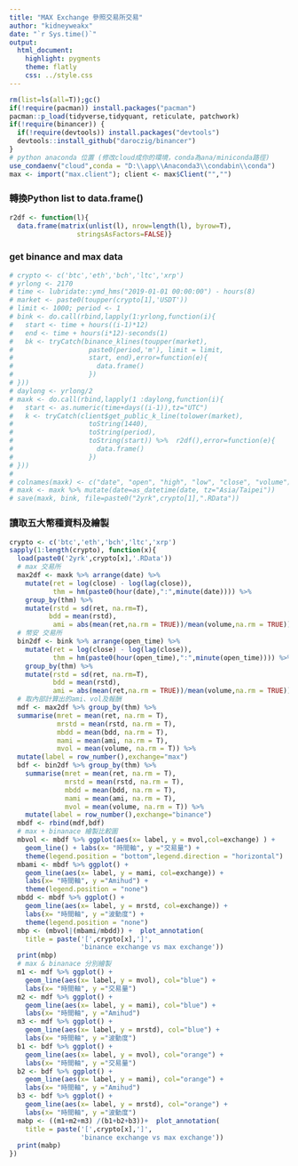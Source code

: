 ```yaml
---
title: "MAX Exchange 參照交易所交易"
author: "kidneyweakx"
date: "`r Sys.time()`"
output:
  html_document:
    highlight: pygments
    theme: flatly
    css: ../style.css
---
```

```r
rm(list=ls(all=T));gc()
if(!require(pacman)) install.packages("pacman")
pacman::p_load(tidyverse,tidyquant, reticulate, patchwork)
if(!require(binancer)) {
  if(!require(devtools)) install.packages("devtools")
  devtools::install_github("daroczig/binancer")
}
# python anaconda 位置 (修改cloud成你的環境，conda為ana/miniconda路徑)
use_condaenv("cloud",conda = "D:\\app\\Anaconda3\\condabin\\conda") 
max <- import("max.client"); client <- max$Client("","")
```
### 轉換Python list to data.frame()
```r
r2df <- function(l){
  data.frame(matrix(unlist(l), nrow=length(l), byrow=T),
                 stringsAsFactors=FALSE)}
```

### get binance and max data
```r
# crypto <- c('btc','eth','bch','ltc','xrp')
# yrlong <- 2170
# time <- lubridate::ymd_hms("2019-01-01 00:00:00") - hours(8)
# market <- paste0(toupper(crypto[1],'USDT'))
# limit <- 1000; period <- 1
# bink <- do.call(rbind,lapply(1:yrlong,function(i){
#   start <- time + hours((i-1)*12)
#   end <- time + hours(i*12)-seconds(1)
#   bk <- tryCatch(binance_klines(toupper(market), 
#                   paste0(period,'m'), limit = limit, 
#                   start, end),error=function(e){
#                     data.frame()
#                   })
# }))
# daylong <- yrlong/2
# maxk <- do.call(rbind,lapply(1 :daylong,function(i){
#   start <- as.numeric(time+days((i-1)),tz="UTC")
#   k <- tryCatch(client$get_public_k_line(tolower(market),
#                   toString(1440),
#                   toString(period),
#                   toString(start)) %>%  r2df(),error=function(e){
#                     data.frame()
#                   })
# }))
# 
# colnames(maxk) <- c("date", "open", "high", "low", "close", "volume")
# maxk <- maxk %>% mutate(date=as_datetime(date, tz="Asia/Taipei"))
# save(maxk, bink, file=paste0("2yrk",crypto[1],".RData"))
```

### 讀取五大幣種資料及繪製
```r
crypto <- c('btc','eth','bch','ltc','xrp')
sapply(1:length(crypto), function(x){
  load(paste0('2yrk',crypto[x],'.RData'))
  # max 交易所
  max2df <- maxk %>% arrange(date) %>% 
    mutate(ret = log(close) - log(lag(close)),
           thm = hm(paste0(hour(date),":",minute(date)))) %>% 
    group_by(thm) %>% 
    mutate(rstd = sd(ret, na.rm=T),
          bdd = mean(rstd),
           ami = abs(mean(ret,na.rm = TRUE))/mean(volume,na.rm = TRUE))
  # 幣安 交易所
  bin2df <- bink %>% arrange(open_time) %>% 
    mutate(ret = log(close) - log(lag(close)),
           thm = hm(paste0(hour(open_time),":",minute(open_time)))) %>% 
    group_by(thm) %>% 
    mutate(rstd = sd(ret, na.rm=T),
           bdd = mean(rstd),
           ami = abs(mean(ret,na.rm = TRUE))/mean(volume,na.rm = TRUE))
  # 取內部計算出的ami、vol及報酬
  mdf <- max2df %>% group_by(thm) %>% 
  summarise(mret = mean(ret, na.rm = T),
            mrstd = mean(rstd, na.rm = T),
            mbdd = mean(bdd, na.rm = T),
            mami = mean(ami, na.rm = T),
            mvol = mean(volume, na.rm = T)) %>% 
  mutate(label = row_number(),exchange="max")
  bdf <- bin2df %>% group_by(thm) %>% 
    summarise(mret = mean(ret, na.rm = T),
              mrstd = mean(rstd, na.rm = T),
              mbdd = mean(bdd, na.rm = T),
              mami = mean(ami, na.rm = T),
              mvol = mean(volume, na.rm = T)) %>% 
    mutate(label = row_number(),exchange="binance")
  mbdf <- rbind(mdf,bdf)
  # max + binanace 繪製比較圖
  mbvol <- mbdf %>% ggplot(aes(x= label, y = mvol,col=exchange) ) +
    geom_line() + labs(x= "時間軸", y ="交易量") + 
    theme(legend.position = "bottom",legend.direction = "horizontal")
  mbami <- mbdf %>% ggplot() +
    geom_line(aes(x= label, y = mami, col=exchange)) +
    labs(x= "時間軸", y ="Amihud") + 
    theme(legend.position = "none")
  mbdd <- mbdf %>% ggplot() +
    geom_line(aes(x= label, y = mrstd, col=exchange)) +
    labs(x= "時間軸", y ="波動度") + 
    theme(legend.position = "none")
  mbp <- (mbvol|(mbami/mbdd)) +  plot_annotation(
    title = paste('[',crypto[x],']',
                  'binance exchange vs max exchange'))
  print(mbp)
  # max & binanace 分別繪製
  m1 <- mdf %>% ggplot() +
    geom_line(aes(x= label, y = mvol), col="blue") +
    labs(x= "時間軸", y ="交易量")
  m2 <- mdf %>% ggplot() +
    geom_line(aes(x= label, y = mami), col="blue") +
    labs(x= "時間軸", y ="Amihud")
  m3 <- mdf %>% ggplot() +
    geom_line(aes(x= label, y = mrstd), col="blue") +
    labs(x= "時間軸", y ="波動度")
  b1 <- bdf %>% ggplot() +
    geom_line(aes(x= label, y = mvol), col="orange") +
    labs(x= "時間軸", y ="交易量")
  b2 <- bdf %>% ggplot() +
    geom_line(aes(x= label, y = mami), col="orange") +
    labs(x= "時間軸", y ="Amihud")
  b3 <- bdf %>% ggplot() +
    geom_line(aes(x= label, y = mrstd), col="orange") +
    labs(x= "時間軸", y ="波動度")
  mabp <- ((m1+m2+m3) /(b1+b2+b3))+  plot_annotation(
    title = paste('[',crypto[x],']',
                  'binance exchange vs max exchange'))
  print(mabp)
})
```


